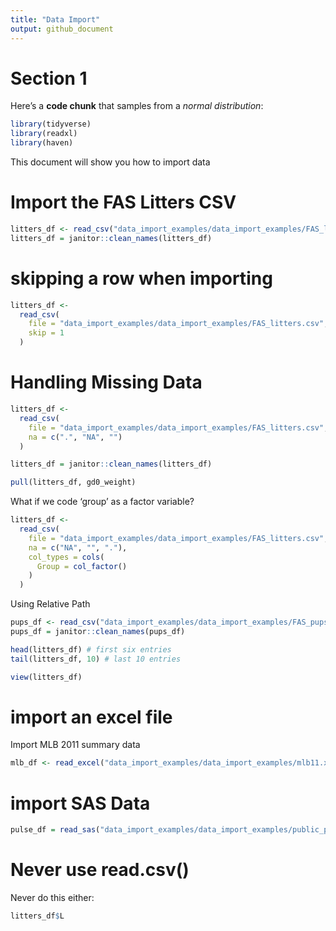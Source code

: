 ```yaml
---
title: "Data Import"
output: github_document
---
```



# Section 1

Here's a **code chunk** that samples from 
a _normal distribution_:

```r
library(tidyverse)
library(readxl)
library(haven)
```

This document will show you how to import data

# Import the FAS Litters CSV

```r
litters_df <- read_csv("data_import_examples/data_import_examples/FAS_litters.csv")
litters_df = janitor::clean_names(litters_df)
```


# skipping a row when importing
```r
litters_df <-
  read_csv(
    file = "data_import_examples/data_import_examples/FAS_litters.csv",
    skip = 1
  )
```


# Handling Missing Data
```r
litters_df <-
  read_csv(
    file = "data_import_examples/data_import_examples/FAS_litters.csv",
    na = c(".", "NA", "")
  )

litters_df = janitor::clean_names(litters_df)

pull(litters_df, gd0_weight)

```

What if we code 'group' as a factor variable?

```r
litters_df <-
  read_csv(
    file = "data_import_examples/data_import_examples/FAS_litters.csv",
    na = c("NA", "", "."),
    col_types = cols(
      Group = col_factor()
    )
  )
```



Using Relative Path

```r
pups_df <- read_csv("data_import_examples/data_import_examples/FAS_pups.csv")
pups_df = janitor::clean_names(pups_df)

```


```r
head(litters_df) # first six entries 
tail(litters_df, 10) # last 10 entries

```
```r
view(litters_df)


```

# import an excel file

Import MLB 2011 summary data 

```r
mlb_df <- read_excel("data_import_examples/data_import_examples/mlb11.xlsx")
```

# import SAS Data 

```r
pulse_df = read_sas("data_import_examples/data_import_examples/public_pulse_data.sas7bdat")

```


# Never use read.csv()


Never do this either:
```r
litters_df$L
```

